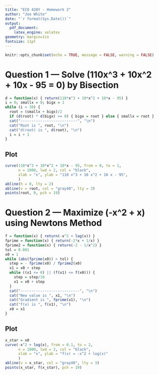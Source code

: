```yaml
---
title: "ECO 420Y - Homework 2"
author: "Joe White"
date: "`r format(Sys.Date())`"
output:
  pdf_document:
    latex_engine: xelatex
geometry: margin=1in
fontsize: 11pt
---
```


```r
knitr::opts_chunk$set(echo = TRUE, message = FALSE, warning = FALSE)
```

# Question 1 — Solve \(110x^3 + 10x^2 + 10x - 95 = 0\) by Bisection

```r
d = function(x) { return(110*x^3 + 10*x^2 + 10*x - 95) }
i = 0; smallx = 0; bigx = 1
while (i < 30) {
  root = (smallx + bigx)/2
  if (d(root) * d(bigx) >= 0) { bigx = root } else { smallx = root }
  cat("--------------------------", "\n")
  cat("Root is ", root, "\n")
  cat("d(root) is ", d(root), "\n")
  i = i + 1
}
```

## Plot
```r
curve(110*x^3 + 10*x^2 + 10*x - 95, from = 0, to = 1,
      n = 1000, lwd = 2, col = "black",
      xlab = "x", ylab = "110 x^3 + 10 x^2 + 10 x - 95",
      )
abline(h = 0, lty = 2)
abline(v = root, col = "gray40", lty = 3)
points(root, 0, pch = 19)
```

# Question 2 — Maximize \(-x^2 + \log x\) using Newtons Method

```r
f = function(x) { return(-x^2 + log(x)) }
fprime = function(x) { return(-2*x + 1/x) }
fprime2 = function(x) { return(-2 - 1/x^2) }
tol = 0.001
x0 = 1
while (abs(fprime(x0)) > tol) {
  step = - fprime(x0) / fprime2(x0)
  x1 = x0 + step
  while ((x1 <= 0) || (f(x1) <= f(x0))) {
    step = step/10
    x1 = x0 + step
  }
  cat("---------------------------", "\n")
  cat("New value is ", x1, "\n")
  cat("Gradient is ", fprime(x1), "\n")
  cat("f(x) is ", f(x1), "\n")
  x0 = x1
}
```

## Plot
```r
x_star = x0
curve(-x^2 + log(x), from = 0.1, to = 2,
      n = 1000, lwd = 2, col = "black",
      xlab = "x", ylab = "f(x) = -x^2 + log(x)"
      )
abline(v = x_star, col = "gray40", lty = 3)
points(x_star, f(x_star), pch = 19)
```
